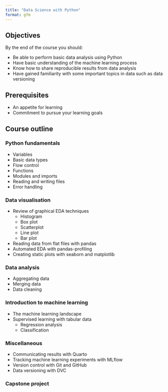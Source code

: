 ```yaml
---
title: "Data Science with Python"
format: gfm
---
```


## Objectives
By the end of the course you should:

- Be able to perform basic data analysis using Python
- Have basic understanding of the machine learning process
- Know how to share reproducible results from data analysis
- Have gained familiarity with some important topics in data such as data versioning

## Prerequisites
- An appetite for learning
- Commitment to pursue your learning goals

## Course outline
### Python fundamentals
- Variables
- Basic data types
- Flow control
- Functions 
- Modules and imports
- Reading and writing files
- Error handling

### Data visualisation
- Review of graphical EDA techniques
    - Histogram
    - Box plot
    - Scatterplot
    - Line plot
    - Bar plot
- Reading data from flat files with pandas
- Automated EDA with pandas-profiling
- Creating static plots with seaborn and matplotlib

### Data analysis
- Aggregating data
- Merging data
- Data cleaning

### Introduction to machine learning
- The machine learning landscape
- Supervised learning with tabular data
    - Regression analysis
    - Classification

### Miscellaneous
- Communicating results with Quarto
- Tracking machine learning experiments with MLflow
- Version control with Git and GitHub
- Data versioning with DVC

### Capstone project
